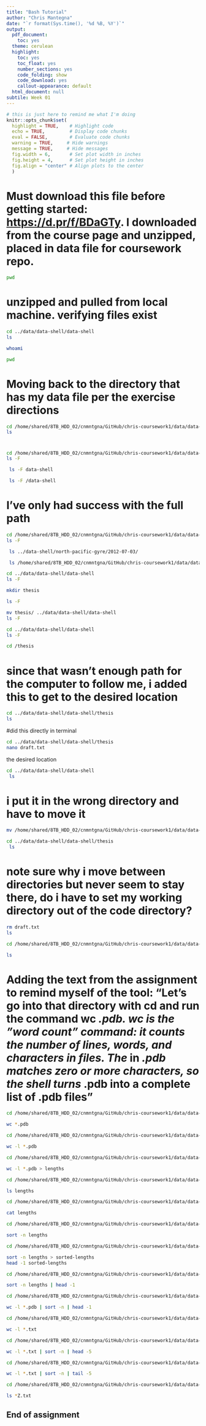 ```yaml
---
title: "Bash Tutorial"
author: "Chris Mantegna"
date: "`r format(Sys.time(), '%d %B, %Y')`"
output:
  pdf_document:
    toc: yes
  theme: cerulean
  highlight:
    toc: yes
    toc_float: yes
    number_sections: yes
    code_folding: show
    code_download: yes
    callout-appearance: default
  html_document: null
subtile: Week 01
---
```

```r
# this is just here to remind me what I'm doing
knitr::opts_chunk$set(
  highlight = TRUE,    # Highlight code
  echo = TRUE,         # Display code chunks
  eval = FALSE,        # Evaluate code chunks
  warning = TRUE,     # Hide warnings
  message = TRUE,     # Hide messages
  fig.width = 6,       # Set plot width in inches
  fig.height = 4,      # Set plot height in inches
  fig.align = "center" # Align plots to the center
  )
```

# Must download this file before getting started: <https://d.pr/f/BDaGTy>. I downloaded from the course page and unzipped, placed in data file for coursework repo.

```bash

pwd 

```

# unzipped and pulled from local machine. verifying files exist

```bash

cd ../data/data-shell/data-shell
ls

```

```bash

whoami

```

```bash

pwd

```

# Moving back to the directory that has my data file per the exercise directions

```bash

cd /home/shared/8TB_HDD_02/cnmntgna/GitHub/chris-coursework1/data/data-shell/data-shell
ls

```

# 

```bash

cd /home/shared/8TB_HDD_02/cnmntgna/GitHub/chris-coursework1/data/data-shell/data-shell
ls -F

```

```bash

 ls -F data-shell

```

```bash

 ls -F /data-shell

```

# I've only had success with the full path

```bash

cd /home/shared/8TB_HDD_02/cnmntgna/GitHub/chris-coursework1/data/data-shell/data-shell
ls -F

```

```bash

 ls ../data-shell/north-pacific-gyre/2012-07-03/

```

```bash

 ls /home/shared/8TB_HDD_02/cnmntgna/GitHub/chris-coursework1/data/data-shell/data-shell/north-pacific-gyre/2012-07-03/

```

```bash

cd ../data/data-shell/data-shell
ls -F

```

```bash

mkdir thesis

```

```bash

ls -F
```

```bash

mv thesis/ ../data/data-shell/data-shell
ls -F

```

```bash

cd ../data/data-shell/data-shell
ls -F

```

```bash

cd /thesis

```

# since that wasn't enough path for the computer to follow me, i added this to get to the desired location

```bash

cd ../data/data-shell/data-shell/thesis
ls

```

#did this directly in terminal

```bash

cd ../data/data-shell/data-shell/thesis
nano draft.txt

```

the desired location

```bash

cd ../data/data-shell/data-shell
 ls

```

# i put it in the wrong directory and have to move it

```bash

mv /home/shared/8TB_HDD_02/cnmntgna/GitHub/chris-coursework1/data/data-shell/data-shell/draft.text ../data/data-shell/data-shell/thesis

```

```bash

cd ../data/data-shell/data-shell/thesis
 ls

```

# note sure why i move between directories but never seem to stay there, do i have to set my working directory out of the code directory?

```bash

rm draft.txt
ls

```

```bash

cd /home/shared/8TB_HDD_02/cnmntgna/GitHub/chris-coursework1/data/data-shell/data-shell/molecules

ls 

```

# Adding the text from the assignment to remind myself of the tool: "Let's go into that directory with cd and run the command wc *.pdb. wc is the "word count" command: it counts the number of lines, words, and characters in files. The*  in *.pdb matches zero or more characters, so the shell turns* .pdb into a complete list of .pdb files"

```bash

cd /home/shared/8TB_HDD_02/cnmntgna/GitHub/chris-coursework1/data/data-shell/data-shell/molecules

wc *.pdb

```

```bash

cd /home/shared/8TB_HDD_02/cnmntgna/GitHub/chris-coursework1/data/data-shell/data-shell/molecules

wc -l *.pdb

```

```bash

cd /home/shared/8TB_HDD_02/cnmntgna/GitHub/chris-coursework1/data/data-shell/data-shell/molecules

wc -l *.pdb > lengths

```

```bash
cd /home/shared/8TB_HDD_02/cnmntgna/GitHub/chris-coursework1/data/data-shell/data-shell/molecules

ls lengths

```

```bash

cd /home/shared/8TB_HDD_02/cnmntgna/GitHub/chris-coursework1/data/data-shell/data-shell/molecules

cat lengths

```

```bash

cd /home/shared/8TB_HDD_02/cnmntgna/GitHub/chris-coursework1/data/data-shell/data-shell/molecules

sort -n lengths

```

```bash

cd /home/shared/8TB_HDD_02/cnmntgna/GitHub/chris-coursework1/data/data-shell/data-shell/molecules

sort -n lengths > sorted-lengths
head -1 sorted-lengths

```

```bash

cd /home/shared/8TB_HDD_02/cnmntgna/GitHub/chris-coursework1/data/data-shell/data-shell/molecules

sort -n lengths | head -1

```

```bash

cd /home/shared/8TB_HDD_02/cnmntgna/GitHub/chris-coursework1/data/data-shell/data-shell/molecules

wc -l *.pdb | sort -n | head -1

```

```bash

cd /home/shared/8TB_HDD_02/cnmntgna/GitHub/chris-coursework1/data/data-shell/data-shell/north-pacific-gyre/2012-07-03

wc -l *.txt

```

```bash

cd /home/shared/8TB_HDD_02/cnmntgna/GitHub/chris-coursework1/data/data-shell/data-shell/north-pacific-gyre/2012-07-03

wc -l *.txt | sort -n | head -5

```

```bash

cd /home/shared/8TB_HDD_02/cnmntgna/GitHub/chris-coursework1/data/data-shell/data-shell/north-pacific-gyre/2012-07-03

wc -l *.txt | sort -n | tail -5

```

```bash

cd /home/shared/8TB_HDD_02/cnmntgna/GitHub/chris-coursework1/data/data-shell/data-shell/north-pacific-gyre/2012-07-03

ls *Z.txt

```
## End of assignment


